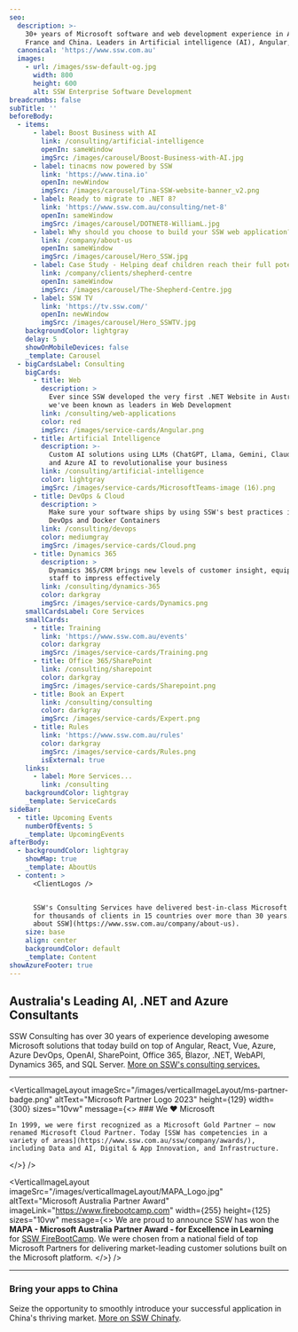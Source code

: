```yaml
---
seo:
  description: >-
    30+ years of Microsoft software and web development experience in Australia,
    France and China. Leaders in Artificial intelligence (AI), Angular, React, .NET, Azure, andDynamics 365 CRM.
  canonical: 'https://www.ssw.com.au'
  images:
    - url: /images/ssw-default-og.jpg
      width: 800
      height: 600
      alt: SSW Enterprise Software Development
breadcrumbs: false
subTitle: ''
beforeBody:
  - items:
      - label: Boost Business with AI
        link: /consulting/artificial-intelligence
        openIn: sameWindow
        imgSrc: /images/carousel/Boost-Business-with-AI.jpg
      - label: tinacms now powered by SSW
        link: 'https://www.tina.io'
        openIn: newWindow
        imgSrc: /images/carousel/Tina-SSW-website-banner_v2.png
      - label: Ready to migrate to .NET 8?
        link: 'https://www.ssw.com.au/consulting/net-8'
        openIn: sameWindow
        imgSrc: /images/carousel/DOTNET8-WilliamL.jpg
      - label: Why should you choose to build your SSW web application?
        link: /company/about-us
        openIn: sameWindow
        imgSrc: /images/carousel/Hero_SSW.jpg
      - label: Case Study - Helping deaf children reach their full potential
        link: /company/clients/shepherd-centre
        openIn: sameWindow
        imgSrc: /images/carousel/The-Shepherd-Centre.jpg
      - label: SSW TV
        link: 'https://tv.ssw.com/'
        openIn: newWindow
        imgSrc: /images/carousel/Hero_SSWTV.jpg
    backgroundColor: lightgray
    delay: 5
    showOnMobileDevices: false
    _template: Carousel
  - bigCardsLabel: Consulting
    bigCards:
      - title: Web
        description: >
          Ever since SSW developed the very first .NET Website in Australia,
          we've been known as leaders in Web Development
        link: /consulting/web-applications
        color: red
        imgSrc: /images/service-cards/Angular.png
      - title: Artificial Intelligence
        description: >-
          Custom AI solutions using LLMs (ChatGPT, Llama, Gemini, Claud, etc)
          and Azure AI to revolutionalise your business
        link: /consulting/artificial-intelligence
        color: lightgray
        imgSrc: /images/service-cards/MicrosoftTeams-image (16).png
      - title: DevOps & Cloud
        description: >
          Make sure your software ships by using SSW's best practices in Azure,
          DevOps and Docker Containers
        link: /consulting/devops
        color: mediumgray
        imgSrc: /images/service-cards/Cloud.png
      - title: Dynamics 365
        description: >
          Dynamics 365/CRM brings new levels of customer insight, equipping
          staff to impress effectively
        link: /consulting/dynamics-365
        color: darkgray
        imgSrc: /images/service-cards/Dynamics.png
    smallCardsLabel: Core Services
    smallCards:
      - title: Training
        link: 'https://www.ssw.com.au/events'
        color: darkgray
        imgSrc: /images/service-cards/Training.png
      - title: Office 365/SharePoint
        link: /consulting/sharepoint
        color: darkgray
        imgSrc: /images/service-cards/Sharepoint.png
      - title: Book an Expert
        link: /consulting/consulting
        color: darkgray
        imgSrc: /images/service-cards/Expert.png
      - title: Rules
        link: 'https://www.ssw.com.au/rules'
        color: darkgray
        imgSrc: /images/service-cards/Rules.png
        isExternal: true
    links:
      - label: More Services...
        link: /consulting
    backgroundColor: lightgray
    _template: ServiceCards
sideBar:
  - title: Upcoming Events
    numberOfEvents: 5
    _template: UpcomingEvents
afterBody:
  - backgroundColor: lightgray
    showMap: true
    _template: AboutUs
  - content: >
      <ClientLogos />


      SSW's Consulting Services have delivered best-in-class Microsoft solutions
      for thousands of clients in 15 countries over more than 30 years. [More
      about SSW](https://www.ssw.com.au/company/about-us).
    size: base
    align: center
    backgroundColor: default
    _template: Content
showAzureFooter: true
---
```


## Australia's Leading AI, .NET and Azure Consultants

SSW Consulting has over 30 years of experience developing awesome Microsoft solutions that today build on top of Angular, React, Vue, Azure, Azure DevOps, OpenAI, SharePoint, Office 365, Blazor, .NET, WebAPI, Dynamics 365, and SQL Server. [More on SSW's consulting services.](https://www.ssw.com.au/consulting "More on SSW's consulting services")

***

<VerticalImageLayout
  imageSrc="/images/verticalImageLayout/ms-partner-badge.png"
  altText="Microsoft Partner Logo 2023"
  height={129}
  width={300}
  sizes="10vw"
  message={<>
    ### We ❤️ Microsoft
    
    In 1999, we were first recognized as a Microsoft Gold Partner – now renamed Microsoft Cloud Partner. Today [SSW has competencies in a variety of areas](https://www.ssw.com.au/ssw/company/awards/), including Data and AI, Digital & App Innovation, and Infrastructure.
  </>}
/>

<VerticalImageLayout
  imageSrc="/images/verticalImageLayout/MAPA_Logo.jpg"
  altText="Microsoft Australia Partner Award"
  imageLink="https://www.firebootcamp.com"
  width={255}
  height={125}
  sizes="10vw"
  message={<>
    We are proud to announce SSW has won the **MAPA - Microsoft Australia
    Partner Award - for Excellence in Learning** for [SSW
    FireBootCamp](https://www.firebootcamp.com/). We were chosen from a
    national field of top Microsoft Partners for delivering market-leading
    customer solutions built on the Microsoft platform.
  </>}
/>

***

### Bring your apps to China <Flag country="China" />

Seize the opportunity to smoothly introduce your successful application in China's thriving market. [More on SSW Chinafy](https://www.ssw.com.au/consulting/chinafy-app).
